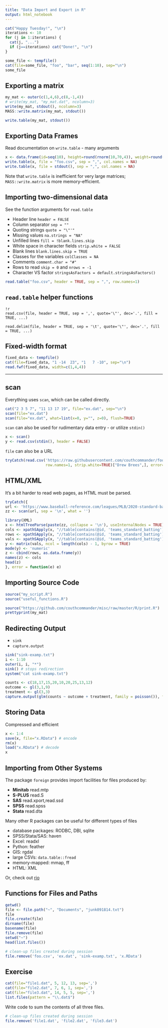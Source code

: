 ```yaml
---
title: "Data Import and Export in R"
output: html_notebook
---
```


```r
cat("Happy Tuesday!", "\n")
iterations <- 10
for (j in 1:iterations) {
  cat(j, "...")
  if (j==iterations) cat("Done!", "\n")
}
```

```r
some_file <- tempfile()
cat(file=some_file, "foo", "bar", seq(1:10), sep="\n")
some_file
```

## Exporting a matrix

```r
my_mat <- outer(c(1,4,6),c(8,-1,4))
# write(my_mat, "my_mat.dat", ncolumn=3)
write(my_mat, stdout(), ncolumn=3)
MASS::write.matrix(my_mat, stdout())
```

```r
write.table(my_mat, stdout())
```

## Exporting Data Frames

Read documentation on `write.table` - many arguments

```r
x <- data.frame(id=seq(10), height=round(rnorm(10,70,4)), weight=round(rnorm(10,180,20)*2)/2)
write.table(x, file = "foo.csv", sep = ",", col.names = NA)
write.table(x, file = stdout(), sep = ",", col.names = NA)
```

Note that `write.table` is inefficient for very large matrices; `MASS::write.matrix` is more memory-efficient.

## Importing two-dimensional data

See the function arguments for `read.table`

* Header line `header = FALSE`
* Column separator `sep = ""`
* Quoting strings `quote = "\"'"`
* Missing values `na.strings = "NA"`
* Unfilled lines `fill = !blank.lines.skip`
* White space in character fields `strip.white = FALSE`
* Blank lines `blank.lines.skip = TRUE`
* Classes for the variables `colClasses = NA`
* Comments `comment.char = "#"`
* Rows to read `skip = 0` and `nrows = -1`
* Character VS factor `stringsAsFactors = default.stringsAsFactors()`

```r
read.table("foo.csv", header = TRUE, sep = ",", row.names=1)
```

## `read.table` helper functions

    !r
    read.csv(file, header = TRUE, sep = ',', quote='\"', dec='.', fill = TRUE, ...)

    read.delim(file, header = TRUE, sep = '\t', quote='\"', dec='.', fill = TRUE, ...)

## Fixed-width format

```r
fixed_data <- tempfile()
cat(file=fixed_data, "1 -14  23", "1   7 -10", sep="\n")
read.fwf(fixed_data, width=c(1,4,4))
```

---

## scan

Everything uses `scan`, which can be called directly.

```r
cat("2 3 5 7", "11 13 17 19", file="ex.dat", sep="\n")
scan(file="ex.dat")
scan(file="ex.dat", what=list(x=0, y="", z=0), flush=TRUE)
```

`scan` can also be used for rudimentary data entry - or utilize `stdin()`

```r
x <- scan()
y <- read.csv(stdin(), header = FALSE)
```

`file` can also be a URL

```r
tryCatch(read.csv('https://raw.githubusercontent.com/couthcommander/football-values/main/2020/proj_qb20.csv',
                  row.names=1, strip.white=TRUE)["Drew Brees",], error=function(e) e)
```

## HTML/XML

It's a bit harder to read web pages, as HTML must be parsed.

```r
tryCatch({
url <- 'https://www.baseball-reference.com/leagues/MLB/2020-standard-batting.shtml'
zz <- scan(url, sep = '\n', what = '')

library(XML)
x <- htmlTreeParse(paste(zz, collapse = '\n'), useInternalNodes = TRUE)
cols <- xpathSApply(x, "//table[contains(@id, 'teams_standard_batting')]//thead//th", xmlValue)
rows <- xpathSApply(x, "//table[contains(@id, 'teams_standard_batting')]//tbody//th", xmlValue)
vals <- xpathSApply(x, "//table[contains(@id, 'teams_standard_batting')]//tbody//td", xmlValue)
y <- matrix(vals, ncol = length(cols) - 1, byrow = TRUE)
mode(y) <- 'numeric'
z <- cbind(rows, as.data.frame(y))
names(z) <- cols
head(z)
}, error = function(e) e)
```

## Importing Source Code

```r
source("my_script.R")
source("useful_functions.R")
```

```r
source("https://github.com/couthcommander/misc/raw/master/R/print.R")
prettyprint(my_mat)
```

## Redirecting Output

* `sink`
* `capture.output`

```r
sink("sink-examp.txt")
i <- 1:10
outer(i, i, "*")
sink() # stops redirection
system("cat sink-examp.txt")
```

```r
counts <- c(18,17,15,20,10,20,25,13,12)
outcome <- gl(3,1,9)
treatment <- gl(3,3)
capture.output(glm(counts ~ outcome + treatment, family = poisson()), file=NULL)
```

## Storing Data

Compressed and efficient

```r
x <- 1:4
save(x, file="x.RData") # encode
rm(x)
load("x.RData") # decode
x
```

## Importing from Other Systems

The package `foreign` provides import facilities for files produced by:

* **Minitab** read.mtp
* **S-PLUS** read.S
* **SAS** read.xport,read.ssd
* **SPSS** read.spss
* **Stata** read.dta

Many other R packages can be useful for different types of files

* database packages: RODBC, DBI, sqlite
* SPSS/Stata/SAS: haven
* Excel: readxl
* Python: feather
* GIS: rgdal
* large CSVs: `data.table::fread`
* memory-mapped: mmap, ff
* HTML: XML

Or, check out [rio](https://github.com/leeper/rio)

## Functions for Files and Paths

```r
getwd()
file <- file.path("~", "Documents", "junk091814.txt")
file
file.create(file)
dirname(file)
basename(file)
file.remove(file)
setwd("~")
head(list.files())
```

```r
# clean-up files created during session
file.remove('foo.csv', 'ex.dat', 'sink-examp.txt', 'x.RData')
```

## Exercise

```r
cat(file="file1.dat", 5, 12, 13, sep=',')
cat(file="file2.dat", 7, 6, 1, sep=',')
cat(file="file3.dat", 14, 5, 5, sep=',')
list.files(pattern = "\\.dat$")
```

Write code to sum the contents of all three files.

```r
# clean-up files created during session
file.remove('file1.dat', 'file2.dat', 'file3.dat')
```
